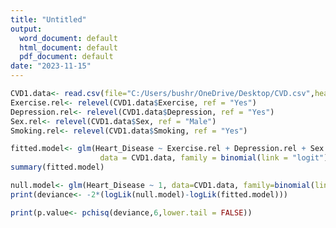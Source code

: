 ---
title: "Untitled"
output:
  word_document: default
  html_document: default
  pdf_document: default
date: "2023-11-15"
---

```{r}
CVD1.data<- read.csv(file="C:/Users/bushr/OneDrive/Desktop/CVD.csv",header=TRUE, sep=",", stringsAsFactors = TRUE) 
Exercise.rel<- relevel(CVD1.data$Exercise, ref = "Yes")
Depression.rel<- relevel(CVD1.data$Depression, ref = "Yes")
Sex.rel<- relevel(CVD1.data$Sex, ref = "Male")
Smoking.rel<- relevel(CVD1.data$Smoking, ref = "Yes")

fitted.model<- glm(Heart_Disease ~ Exercise.rel + Depression.rel + Sex.rel + Smoking.rel + Age_Category + BMI + FriedPotato_Consumption,
                    data = CVD1.data, family = binomial(link = "logit"))
summary(fitted.model)
```

```{r}
null.model<- glm(Heart_Disease ~ 1, data=CVD1.data, family=binomial(link=logit)) 
print(deviance<- -2*(logLik(null.model)-logLik(fitted.model))) 
```

```{r}
print(p.value<- pchisq(deviance,6,lower.tail = FALSE)) 
```

